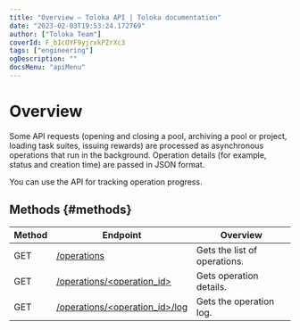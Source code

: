 ```yaml
---
title: "Overview — Toloka API | Toloka documentation"
date: "2023-02-03T19:53:24.172769"
author: ["Toloka Team"]
coverId: F_bIcOYF9yjrxkPZrXc3
tags: ["engineering"]
ogDescription: ""
docsMenu: "apiMenu"
---
```


# Overview

Some API requests (opening and closing a pool, archiving a pool or project, loading task suites, issuing rewards) are processed as asynchronous operations that run in the background. Operation details (for example, status and creation time) are passed in JSON format.

You can use the API for tracking operation progress.

## Methods {#methods}

Method | Endpoint | Overview
----- | ----- | -----
GET | [/operations](/docs-new/api/get-operations-list) | Gets the list of operations.
GET | [/operations/<operation_id>](/docs-new/api/get-operation) | Gets operation details.
GET | [/operations/<operation_id>/log](/docs-new/api/get-operation-log) | Gets the operation log.